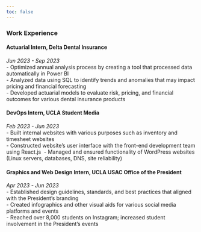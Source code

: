 ```yaml
---
toc: false
---
```


### Work Experience
#### **Actuarial Intern, Delta Dental Insurance**
*Jun 2023 - Sep 2023*\
- Optimized annual analysis process by creating a  tool that processed data automatically in Power BI\
- Analyzed data using SQL to identify trends and anomalies that may impact pricing and financial forecasting\
- Developed actuarial models to evaluate risk, pricing, and financial outcomes for various dental insurance products

#### **DevOps Intern, UCLA Student Media**
*Feb 2023 - Jun 2023*\
- Built internal websites with various purposes such as inventory and timesheet websites\
- Constructed website’s user interface with the front-end development team using React.js\ 
- Managed and ensured functionality of WordPress websites (Linux servers, databases, DNS, site reliability)

#### **Graphics and Web Design Intern, UCLA USAC Office of the President**
*Apr 2023 - Jun 2023*\
- Established design guidelines, standards, and best practices that aligned with the President’s branding\
- Created infographics and other visual aids for various social media platforms and events\
- Reached over 8,000 students on Instagram; increased student involvement in the President’s events

